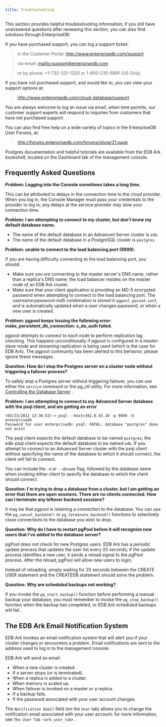 ```yaml
---
title: Troubleshooting
---
```


This section provides helpful troubleshooting information; if you still
have unanswered questions after reviewing this section, you can also
find solutions through EnterpriseDB:

If you have purchased support, you can log a support ticket:

> in the Customer Portal: <http://www.enterprisedb.com/support>
> 
> via email:
> [mailto:support@enterprisedb.com](mailto:support@enterprisedb.com)
> 
> or by phone: +1-732-331-1320 or 1-800-235-5891 (US Only)

If you have not purchased support, and would like to, you can view your
support options at:

> <http://www.enterprisedb.com/cloud-database/support>

You are always welcome to log an issue via email; when time permits, our
customer support experts will respond to inquiries from customers that
have not purchased support.

You can also find free help on a wide variety of topics in the
EnterpriseDB User Forums, at:

> <http://forums.enterprisedb.com/forums/show/21.page>

Postgres documentation and helpful tutorials are available from the EDB
Ark bookshelf, located on the Dashboard tab of the management console.

## Frequently Asked Questions

**Problem: Logging into the Console sometimes takes a long time.**

This can be attributed to delays in the connection time to the cloud
provider. When you log in, the Console Manager must pass your
credentials to the provider to log in; any delays at the service
provider may slow your connection time.

**Problem: I am attempting to connect to my cluster, but don't know my
default database name.**

  - The name of the default database in an Advanced Server cluster is
    `edb`.
  - The name of the default database in a PostgreSQL cluster is
    `postgres`.

**Problem: unable to connect to the load balancing port (9999).**

If you are having difficulty connecting to the load balancing port, you
should:

  - Make sure you are connecting to the master server's DNS name, rather
    than a replica's DNS name; the load balancer resides on the master
    node of an EDB Ark cluster.
  - Make sure that your client application is providing an MD-5
    encrypted password when attempting to connect to the load balancing
    port. The username:password-md5 combination is stored in
    `pgpool_passwd.conf`, and is automatically updated when a user
    changes password, or when a new user is created.

**Problem: pgpool keeps issuing the following error:
make_persistent_db_connection: s_do_auth failed.**

pgpool attempts to connect to each node to perform replication lag
checking. This happens unconditionally if pgpool is configured in a
master-slave mode and streaming replication is being used (which is the
case for EDB Ark). The pgpool community has been alerted to this
behavior; please ignore these messages.

**Question: How do I stop the Postgres server on a cluster node without
triggering a failover process?**

To safely stop a Postgres server without triggering failover, you can
use either the `service` command or the pg_ctl utility. For more
information, see [Controlling the Database Server](controlling_server) .

**Problem: I am attempting to connect to my Advanced Server database
with the psql client, and am getting an error**

``` text
(03/23/2012 13:36:53)-> psql --host=192.0.43.10 -p 9999 -U enterprisedb
Password for user enterprisedb: psql: FATAL: database "postgres" does
not exist
```

The psql client expects the default database to be named `postgres`; the
edb-psql client expects the default database to be named `edb`. If you
attempt to connect to an Advanced Server cluster with the psql client
without specifying the name of the database to which it should connect,
the client will fail to connect.

You can include the `-d` or `--dbname` flag, followed by the database
name when invoking either client to specify the database to which the
client should connect.

**Question: I'm trying to drop a database from a cluster, but I am
getting an error that there are open sessions. There are no clients
connected. How can I terminate any leftover backend sessions?**

It may be that pgpool is retaining a connection to the database. You can
use the `pg_cancel_backend()` or `pg_terminate_backend()` functions to
selectively close connections to the database you wish to drop.

**Question: Why do I have to restart pgPool before it will recognize new
users that I've added to the database server?**

pgPool does not check for new Postgres users. EDB Ark has a periodic
update process that updates the user list every 20 seconds; if the
update process identifies a new user, it sends a reload signal to the
pgPool process. After the reload, pgPool will allow new users to login.

Instead of reloading, simply waiting for 20 seconds between the CREATE
USER statement and the CREATEDB statement should solve the problem.

**Question: Why are scheduled backups not working?**

If you invoke the `pg_start_backup()` function before performing a
manual backup your database, you must remember to invoke the
`pg_stop_backup()` function when the backup has completed, or EDB Ark
scheduled backups will fail.

## The EDB Ark Email Notification System

EDB Ark invokes an email notification system that will alert you if your
cluster changes or encounters a problem. Email notifications are sent to
the address used to log in to the management console.

EDB Ark will send an email:

  - When a new cluster is created.
  - If a server stops (or is terminated).
  - When a replica is added to a cluster.
  - When memory is scaled up.
  - When failover is invoked on a master or a replica.
  - If a backup fails.
  - If the password associated with your user account changes.

The `Notification Email` field (on the `User` tab) allows you to change
the notification email associated with your user account; for more
information, see `The User Tab <ark_user_tab>` .
